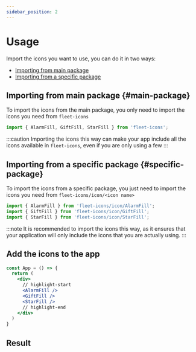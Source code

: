 ```yaml
---
sidebar_position: 2
---
```


# Usage

Import the icons you want to use, you can do it in two ways:

* [Importing from main package](#main-package)
* [Importing from a specific package](#specific-package)

## Importing from main package {#main-package}

To import the icons from the main package, you only need to import the icons you need from `fleet-icons`

```jsx
import { AlarmFill, GiftFill, StarFill } from 'fleet-icons';
```

:::caution
Importing the icons this way can make your app include all the icons available in `fleet-icons`, even if you are only using a few
:::

## Importing from a specific package {#specific-package}

To import the icons from a specific package, you just need to import the icons you need from `fleet-icons/icon/<icon name>`

```jsx
import { AlarmFill } from 'fleet-icons/icon/AlarmFill';
import { GiftFill } from 'fleet-icons/icon/GiftFill';
import { StarFill } from 'fleet-icons/icon/StarFill';
```

:::note
It is recommended to import the icons this way, as it ensures that your application will only include the icons that you are actually using.
:::

## Add the icons to the app

```jsx
const App = () => {
  return (
    <div>
      // highlight-start
      <AlarmFill />
      <GiftFill />
      <StarFill />
      // highlight-end
    </div>
  )
}
```
## Result



>  <div style={{
>    display: 'flex',
>    flexDirection: 'row',
>    gap: 30,
>    alignItems: 'center',
>    justifyContent: 'center',
>  }} >
>    <AlarmFill size='32px' title='AlarmFill Icon' />
>    <GiftFill size='32px' title='GiftFill Icon' />
>    <StarFill size='32px' title='StarFill Icon' />
>  </div>
